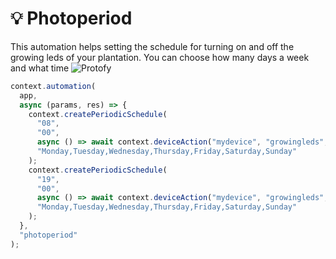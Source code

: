 
# 💡​ Photoperiod
This automation helps setting the schedule for turning on and off the growing leds of your plantation. You can choose how many days a week and what time 
![Protofy](/media/workspace/automation_photoperiod.png?raw=true)


```js copy filename="photoperiod.ts"
context.automation(
  app,
  async (params, res) => {
    context.createPeriodicSchedule(
      "08",
      "00",
      async () => await context.deviceAction("mydevice", "growingleds", "on"),
      "Monday,Tuesday,Wednesday,Thursday,Friday,Saturday,Sunday"
    );
    context.createPeriodicSchedule(
      "19",
      "00",
      async () => await context.deviceAction("mydevice", "growingleds", "off"),
      "Monday,Tuesday,Wednesday,Thursday,Friday,Saturday,Sunday"
    );
  },
  "photoperiod"
);

```
